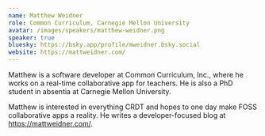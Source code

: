 ```yaml
---
name: Matthew Weidner
role: Common Curriculum, Carnegie Mellon University
avatar: /images/speakers/matthew-weidner.png
speaker: true
bluesky: https://bsky.app/profile/mweidner.bsky.social
website: https://mattweidner.com/
---
```


Matthew is a software developer at Common Curriculum, Inc., where he works on a real-time collaborative app for teachers. He is also a PhD student in absentia at Carnegie Mellon University.

Matthew is interested in everything CRDT and hopes to one day make FOSS collaborative apps a reality. He writes a developer-focused blog at https://mattweidner.com/.